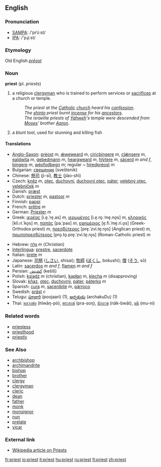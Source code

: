 ==English==

===Pronunciation===
*[[w:SAMPA|SAMPA]]: /'pr\i:st/
*[[w:IPA|IPA]]: /'pɻiːst/

===Etymology===
Old English ''[[prēost]]''
===Noun===
'''priest''' (pl. ''priests'')

# a religious [[clergyman]] who is trained to perform services or [[sacrifice]]s at a church or temple.
#:''The priest at the [[Catholic]] [[church]] heard his [[confession]]''.
#:''The [[shinto]] priest burnt [[incense]] for his [[ancestors]]''.
#:''The israelite priests of [[Yahweh]]'s temple were descended from [[Moses]]' brother [[Aaron]]''.
# a blunt tool, used for stunning and killing fish

====Translations====
{{top}}
*[[Anglo-Saxon]]: [[préost]] ''m'', [[ǽweweard]] ''m'', [[ciricþingere]] ''m'', [[clǽnsere]] ''m'', [[ealdwita]] ''m'', [[gebedmann]] ''m'', [[heargweard]] ''m'', [[hlýtere]] ''m'', [[sácerd]] ''m and f'', [[þingere]] ''m'', [[wéofodþegn]] ''m''; regular ~ [[híredpréost]] ''m''
*Bulgarian: [[свещеник]] (sveštenik)
*Chinese: [[祭司]] (jì-sī), [[教士]] (jiào-shì)
*Czech: [[kněz]] ''m'', [[otec]], [[duchovní]], [[duchovní otec]], [[páter]], [[velebný otec]], [[velebníček]] ''m''
*Danish: [[præst]]
*Dutch: [[priester]] ''m'', [[pastoor]] ''m''
*Finnish: [[pappi]]
*French: [[prêtre]] ''m''
*German: [[Priester]] ''m''
*Greek: [[ιερέας]] [i.e̞.ˈre̞.as] ''m'', [[ιερωμένος]] [i.e̞.ro̞.ˈme̞.no̞s] ''m'', [[κληρικός]] [kli.ri.ˈko̞s] ''m'', [[παπάς]] [pa.ˈpas] ''m'', [[εφημέριος]] [e̞.fi.ˈme̞.ri.o̞s] (Greek-Orthodox priest) ''m'', [[πρεσβύτερος]] [pre̞.ˈzvi.te̞.ro̞s] (Anglican priest) ''m'', [[πρωτοπρεσβύτερος]] [pro̞.to̞.pre̞.ˈzvi.te̞.ro̞s] (Roman-Catholic priest) ''m''
{{mid}}
*Hebrew: [[גלח|גַּלָּח]] ''m'' (''Christian'')
*[[Interlingua]]: [[prestre]], [[sacerdote]]
*Italian: [[prete]] ''m''
*Japanese: [[司祭]] ([[しさい]], shisai); [[牧師]] ([[ぼくし]], bokushi); [[僧]] ([[そう]], sō)
*Latin: [[sacerdos]] ''m and f'', [[flamen]] ''m and f''
*Persian: [[کشیش]] (kešīš)
*Polish: [[ksiądz]] ''m'' (christian), [[kapłan]] ''m'', [[klecha]] ''m'' (disapproving)
*Slovak: [[kňaz]], [[otec]], [[duchovný]], [[páter]], [[páterko]] ''m''
*Spanish: [[cura]] ''m'', [[sacerdote]] ''m'', [[párroco]] {{m}}
*Swedish: [[präst]] ''c''
*Telugu: [[పూజారి]] (poojaari) (1), [[అర్చకుడు]] (archakuDu) (1)
*Thai: [[หลวงพ่อ]] (hlwāŋ-pò), [[พระสงฆ์]] (pra-soŋ), [[นักบวช]] (nâk-bwāt), [[มุนิ]] (mu-ni)
{{bottom}}

===Related words===
*[[priestess]]
*[[priesthood]]
*[[priestly]]

===See Also===
*[[archbishop]]
*[[archimandrite]]
*[[bishop]]
*[[brother]]
*[[clergy]]
*[[clergyman]]
*[[cleric]]
*[[dean]]
*[[father]]
*[[monk]]
*[[monsignor]]
*[[nun]]
*[[prelate]]
*[[vicar]]

===External link===
*[[w:priest|Wikipedia article on Priests]]

[[fr:priest]]
[[io:priest]]
[[it:priest]]
[[hu:priest]]
[[ru:priest]]
[[fi:priest]]
[[zh:priest]]